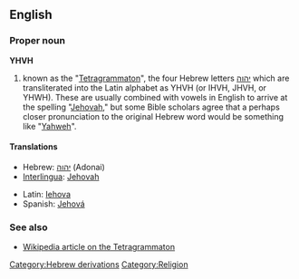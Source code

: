 ==English==

===Proper noun===
'''YHVH'''

#known as the "[[Tetragrammaton]]", the four Hebrew letters [[יהוה]] which are transliterated into the Latin alphabet as YHVH (or IHVH, JHVH, or YHWH). These are usually combined with vowels in English to arrive at the spelling "[[Jehovah]]," but some Bible scholars agree that a perhaps closer pronunciation to the original Hebrew word would be something like "[[Yahweh]]".

====Translations====
{{top}}
*Hebrew: [[יהוה]] (Adonai)
*[[Interlingua]]: [[Jehovah]]
{{mid}}
*Latin: [[Iehova]]
*Spanish: [[Jehová]]
{{bottom}}

===See also===
*[[w:Tetragrammaton|Wikipedia article on the Tetragrammaton]]

[[Category:Hebrew derivations]]
[[Category:Religion]]